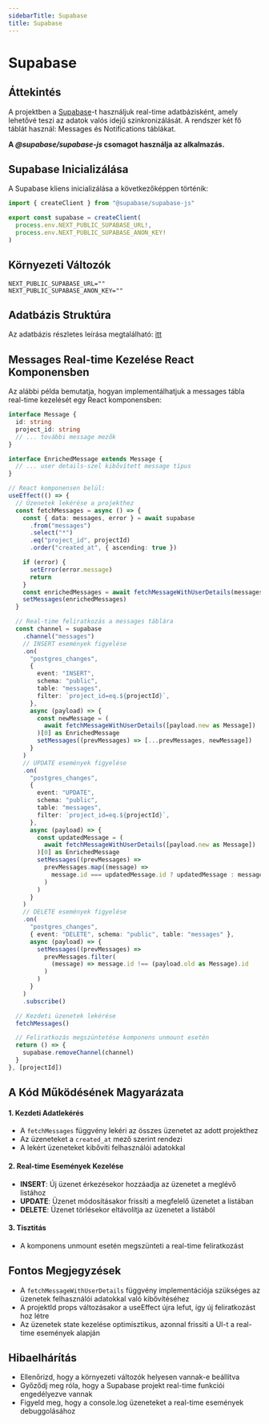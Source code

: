 ```yaml
---
sidebarTitle: Supabase
title: Supabase
---
```


# Supabase

## Áttekintés

A projektben a [Supabase](https://supabase.com/)-t használjuk real-time adatbázisként, amely lehetővé teszi az adatok valós idejű szinkronizálását. A rendszer két fő táblát használ: Messages és Notifications táblákat.

**A _@supabase/supabase-js_ csomagot használja az alkalmazás.**

## Supabase Inicializálása

A Supabase kliens inicializálása a következőképpen történik:

```typescript filename="supabase.ts"
import { createClient } from "@supabase/supabase-js"

export const supabase = createClient(
  process.env.NEXT_PUBLIC_SUPABASE_URL!,
  process.env.NEXT_PUBLIC_SUPABASE_ANON_KEY!
)
```

## Környezeti Változók

```env
NEXT_PUBLIC_SUPABASE_URL=""
NEXT_PUBLIC_SUPABASE_ANON_KEY=""
```

## Adatbázis Struktúra

Az adatbázis részletes leírása megtalálható: [itt](/docs/developer/database#supabase-adatbázis)

## Messages Real-time Kezelése React Komponensben

Az alábbi példa bemutatja, hogyan implementálhatjuk a messages tábla real-time kezelését egy React komponensben:

```typescript filename="hooks/useMessages.tsx"
interface Message {
  id: string
  project_id: string
  // ... további message mezők
}

interface EnrichedMessage extends Message {
  // ... user details-szel kibővített message típus
}

// React komponensen belül:
useEffect(() => {
  // Üzenetek lekérése a projekthez
  const fetchMessages = async () => {
    const { data: messages, error } = await supabase
      .from("messages")
      .select("*")
      .eq("project_id", projectId)
      .order("created_at", { ascending: true })

    if (error) {
      setError(error.message)
      return
    }
    const enrichedMessages = await fetchMessageWithUserDetails(messages)
    setMessages(enrichedMessages)
  }

  // Real-time feliratkozás a messages táblára
  const channel = supabase
    .channel("messages")
    // INSERT események figyelése
    .on(
      "postgres_changes",
      {
        event: "INSERT",
        schema: "public",
        table: "messages",
        filter: `project_id=eq.${projectId}`,
      },
      async (payload) => {
        const newMessage = (
          await fetchMessageWithUserDetails([payload.new as Message])
        )[0] as EnrichedMessage
        setMessages((prevMessages) => [...prevMessages, newMessage])
      }
    )
    // UPDATE események figyelése
    .on(
      "postgres_changes",
      {
        event: "UPDATE",
        schema: "public",
        table: "messages",
        filter: `project_id=eq.${projectId}`,
      },
      async (payload) => {
        const updatedMessage = (
          await fetchMessageWithUserDetails([payload.new as Message])
        )[0] as EnrichedMessage
        setMessages((prevMessages) =>
          prevMessages.map((message) =>
            message.id === updatedMessage.id ? updatedMessage : message
          )
        )
      }
    )
    // DELETE események figyelése
    .on(
      "postgres_changes",
      { event: "DELETE", schema: "public", table: "messages" },
      async (payload) => {
        setMessages((prevMessages) =>
          prevMessages.filter(
            (message) => message.id !== (payload.old as Message).id
          )
        )
      }
    )
    .subscribe()

  // Kezdeti üzenetek lekérése
  fetchMessages()

  // Feliratkozás megszüntetése komponens unmount esetén
  return () => {
    supabase.removeChannel(channel)
  }
}, [projectId])
```

## A Kód Működésének Magyarázata

#### 1. Kezdeti Adatlekérés

- A `fetchMessages` függvény lekéri az összes üzenetet az adott projekthez
- Az üzeneteket a `created_at` mező szerint rendezi
- A lekért üzeneteket kibővíti felhasználói adatokkal

#### 2. Real-time Események Kezelése

- **INSERT**: Új üzenet érkezésekor hozzáadja az üzenetet a meglévő listához
- **UPDATE**: Üzenet módosításakor frissíti a megfelelő üzenetet a listában
- **DELETE**: Üzenet törlésekor eltávolítja az üzenetet a listából

#### 3. Tisztitás

- A komponens unmount esetén megszünteti a real-time feliratkozást

## Fontos Megjegyzések

- A `fetchMessageWithUserDetails` függvény implementációja szükséges az üzenetek felhasználói adatokkal való kibővítéséhez
- A projektId props változásakor a useEffect újra lefut, így új feliratkozást hoz létre
- Az üzenetek state kezelése optimisztikus, azonnal frissíti a UI-t a real-time események alapján

## Hibaelhárítás

- Ellenőrizd, hogy a környezeti változók helyesen vannak-e beállítva
- Győződj meg róla, hogy a Supabase projekt real-time funkciói engedélyezve vannak
- Figyeld meg, hogy a console.log üzeneteket a real-time események debuggolásához
